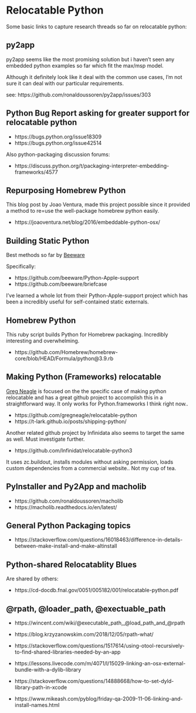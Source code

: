 # Relocatable Python

Some basic links to capture research threads so far on relocatable python:

## py2app

py2app seems like the most promising solution but i haven't seen any embedded python examples so far which fit the max/msp model.

Although it definitely look like it deal with the common use cases, I'm not sure it can deal with our particular requirements.

see: https://github.com/ronaldoussoren/py2app/issues/303

## Python Bug Report asking for greater support for relocatable python

- https://bugs.python.org/issue18309
- https://bugs.python.org/issue42514

Also python-packaging discussion forums:

- https://discuss.python.org/t/packaging-interpreter-embedding-frameworks/4577

## Repurposing Homebrew Python

This blog post by Joao Ventura, made this project possible since it provided a method to re=use the well-package homebrew python easily.

- https://joaoventura.net/blog/2016/embeddable-python-osx/

## Building Static Python

Best methods so far by [Beeware](https://github.com/beeware)

Specifically:

- https://github.com/beeware/Python-Apple-support
- https://github.com/beeware/briefcase

I've learned a whole lot from their Python-Apple-support project which has been a incredibly useful for self-contained static externals.

## Homebrew Python

This ruby script builds Python for Homebrew packaging. Incredibly interesting and overwhelming.

- https://github.com/Homebrew/homebrew-core/blob/HEAD/Formula/python@3.9.rb

## Making Python (Frameworks) relocatable

[Greg Neagle](https://github.com/gregneagle) is focused on the the specific case of making python relocatable and has a great github project to accomplish this in a straightforward way. It only works for Python.frameworks I think right now..

- https://github.com/gregneagle/relocatable-python
- https://t-lark.github.io/posts/shipping-python/

Another related github project by Infinidata also seems to target the same as well. Must investigate further.

- https://github.com/Infinidat/relocatable-python3

It uses zc.buildout, installs modules without asking permission,
loads custom dependencies from a commercial website.. Not my cup of tea.

## PyInstaller and Py2App and macholib

- https://github.com/ronaldoussoren/macholib
- https://macholib.readthedocs.io/en/latest/

## General Python Packaging topics

- https://stackoverflow.com/questions/16018463/difference-in-details-between-make-install-and-make-altinstall

## Python-shared Relocatablity Blues

Are shared by others:

- https://cd-docdb.fnal.gov/0051/005182/001/relocatable-python.pdf

## @rpath, @loader_path, @exectuable_path

- https://wincent.com/wiki/@executable_path,_@load_path_and_@rpath
- https://blog.krzyzanowskim.com/2018/12/05/rpath-what/

- https://stackoverflow.com/questions/1517614/using-otool-recursively-to-find-shared-libraries-needed-by-an-app

- https://lessons.livecode.com/m/4071/l/15029-linking-an-osx-external-bundle-with-a-dylib-library

- https://stackoverflow.com/questions/14888668/how-to-set-dyld-library-path-in-xcode

- https://www.mikeash.com/pyblog/friday-qa-2009-11-06-linking-and-install-names.html
